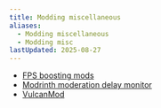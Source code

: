 ```yaml
---
title: Modding miscellaneous
aliases:
  - Modding miscellaneous
  - Modding misc
lastUpdated: 2025-08-27
---
```


- [FPS boosting mods](/fpsboostingmods)
- [Modrinth moderation delay monitor](https://falseresync.github.io/modrinth-moderation-delay-monitor)
- [VulcanMod](/vulkanmod)
